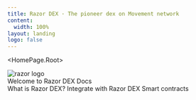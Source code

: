 ```yaml
---
title: Razor DEX · The pioneer dex on Movement network
content:
  width: 100%
layout: landing
logo: false
---
```



<HomePage.Root>
  <div className="space-y-8 flex flex-col items-center max-md:items-center">
    <img
      className="h-[72px] max-sm:h-[60px]"
      src="/logo.png"
      alt="razor logo"
    />
  </div>
  <HomePage.Tagline className="text-3xl font-medium">
    Welcome to Razor DEX Docs
  </HomePage.Tagline>
  <div className="flex justify-center space-x-2">
    <HomePage.Button href="/docs/concepts/overview" variant="accent">
      What is Razor DEX?
    </HomePage.Button>
    <HomePage.Button href="/docs/sdk/amm/overview">
      Integrate with Razor DEX
    </HomePage.Button>
    <HomePage.Button href="/docs/contracts/amm/overview">
      Smart contracts
    </HomePage.Button>
  </div>
</HomePage.Root>
